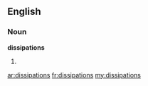 ==English==

===Noun===
'''dissipations'''

# {{plural of|[[dissipation]]}}

[[ar:dissipations]]
[[fr:dissipations]]
[[my:dissipations]]